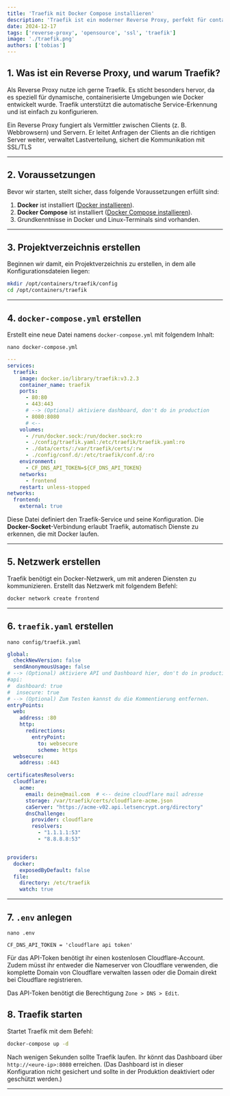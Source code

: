 ```yaml
---
title: 'Traefik mit Docker Compose installieren'
description: 'Traefik ist ein moderner Reverse Proxy, perfekt für containerisierte Umgebungen. Automatische Service-Erkennung & einfache Konfiguration.'
date: 2024-12-17
tags: ['reverse-proxy', 'opensource', 'ssl', 'traefik']
image: './traefik.png'
authors: ['tobias']
---
```


## 1. Was ist ein Reverse Proxy, und warum Traefik?

Als Reverse Proxy nutze ich gerne Traefik. Es sticht besonders hervor, da es speziell für dynamische, containerisierte Umgebungen wie Docker entwickelt wurde. Traefik unterstützt die automatische Service-Erkennung und ist einfach zu konfigurieren.

Ein Reverse Proxy fungiert als Vermittler zwischen Clients (z. B. Webbrowsern) und Servern. Er leitet Anfragen der Clients an die richtigen Server weiter, verwaltet Lastverteilung, sichert die Kommunikation mit SSL/TLS

---

## 2. Voraussetzungen

Bevor wir starten, stellt sicher, dass folgende Voraussetzungen erfüllt sind:

1. **Docker** ist installiert ([Docker installieren](https://docs.docker.com/get-docker/)).
2. **Docker Compose** ist installiert ([Docker Compose installieren](https://docs.docker.com/compose/install/)).
3. Grundkenntnisse in Docker und Linux-Terminals sind vorhanden.

---

## 3. Projektverzeichnis erstellen

Beginnen wir damit, ein Projektverzeichnis zu erstellen, in dem alle Konfigurationsdateien liegen:

```bash
mkdir /opt/containers/traefik/config
cd /opt/containers/traefik
```

---

## 4. `docker-compose.yml` erstellen

Erstellt eine neue Datei namens `docker-compose.yml` mit folgendem Inhalt:

```shell
nano docker-compose.yml
```

```yaml title="docker-compose.yml"
---
services:
  traefik:
    image: docker.io/library/traefik:v3.2.3
    container_name: traefik
    ports:
      - 80:80
      - 443:443
      # --> (Optional) aktiviere dashboard, don't do in production
      - 8080:8080
      # <--
    volumes:
      - /run/docker.sock:/run/docker.sock:ro
      - ./config/traefik.yaml:/etc/traefik/traefik.yaml:ro
      - ./data/certs/:/var/traefik/certs/:rw
      - ./config/conf.d/:/etc/traefik/conf.d/:ro
    environment:
      - CF_DNS_API_TOKEN=${CF_DNS_API_TOKEN} 
    networks:
      - frontend
    restart: unless-stopped
networks:
  frontend:
    external: true 
```

Diese Datei definiert den Traefik-Service und seine Konfiguration. Die **Docker-Socket**-Verbindung erlaubt Traefik, automatisch Dienste zu erkennen, die mit Docker laufen.

---

## 5. Netzwerk erstellen

Traefik benötigt ein Docker-Netzwerk, um mit anderen Diensten zu kommunizieren. Erstellt das Netzwerk mit folgendem Befehl:

```bash
docker network create frontend
```

---

## 6. `traefik.yaml` erstellen

```shell
nano config/traefik.yaml
```

```yaml title="traefik.yaml"
global:
  checkNewVersion: false
  sendAnonymousUsage: false
# --> (Optional) aktiviere API und Dashboard hier, don't do in production
#api:
#  dashboard: true
#  insecure: true
# --> (Optional) Zum Testen kannst du die Kommentierung entfernen.
entryPoints:
  web:
    address: :80
    http:
      redirections:
        entryPoint:
          to: websecure
          scheme: https
  websecure:
    address: :443

certificatesResolvers:
  cloudflare:
    acme:
      email: deine@mail.com  # <-- deine cloudflare mail adresse
      storage: /var/traefik/certs/cloudflare-acme.json
      caServer: "https://acme-v02.api.letsencrypt.org/directory"
      dnsChallenge:
        provider: cloudflare 
        resolvers:
          - "1.1.1.1:53"
          - "8.8.8.8:53"


providers:
  docker:
    exposedByDefault: false 
  file:
    directory: /etc/traefik
    watch: true
```

---

## 7. `.env` anlegen 

```shell
nano .env
```

```env title=".env"
CF_DNS_API_TOKEN = 'cloudflare api token'
```

Für das API-Token benötigt ihr einen kostenlosen Cloudflare-Account. Zudem müsst ihr entweder die Nameserver von Cloudflare verwenden, die komplette Domain von Cloudflare verwalten lassen oder die Domain direkt bei Cloudflare registrieren.

Das API-Token benötigt die Berechtigung `Zone > DNS > Edit`.

## 8. Traefik starten

Startet Traefik mit dem Befehl:

```bash
docker-compose up -d
```

Nach wenigen Sekunden sollte Traefik laufen. Ihr könnt das Dashboard über `http://<eure-ip>:8080` erreichen. (Das Dashboard ist in dieser Konfiguration nicht gesichert und sollte in der Produktion deaktiviert oder geschützt werden.)

---



